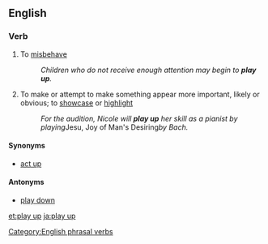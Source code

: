 ==English==

===Verb===
{{infl|en|verb|head=to [[play]] [[up]]}}

# {{British|idiom}} To [[misbehave]]
#: ''Children who do not receive enough attention may begin to '''play up'''.'' 
# {{idiomatic}} To make or attempt to make something appear more important, likely or obvious; to [[showcase]] or [[highlight]]
#:''For the audition, Nicole will '''play up''' her skill as a pianist by playing ''Jesu, Joy of Man's Desiring'' by Bach.''

====Synonyms====
* {{sense|to misbehave}} [[act up]]

====Antonyms====
* [[play down]]

[[Category:English phrasal verbs]]

[[et:play up]]
[[ja:play up]]